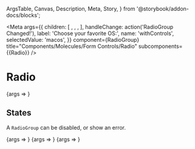   ArgsTable,
  Canvas,
  Description,
  Meta,
  Story,
} from '@storybook/addon-docs/blocks';


<Meta
  args={{
    children: [
      <Radio label='macOS' value='macos' />,
      <Radio label='Linux' value='linux' />,
      <Radio label='Windows' value='windows' />,
    ],
    handleChange: action('RadioGroup Changed!'),
    label: 'Choose your favorite OS:',
    name: 'withControls',
    selectedValue: 'macos',
  }}
  component={RadioGroup}
  title="Components/Molecules/Form Controls/Radio"
  subcomponents={{Radio}}
/>

# Radio
<Description of={Radio} />
<Description of={RadioGroup} />

<Canvas>
  <Story name="Radios with Controls">
    {args => <RadioGroup {...args} />}
  </Story>
</Canvas>

<ArgsTable story="Radios with Controls" />

## States
A `RadioGroup` can be disabled, or show an error.

<Canvas isColumn>
  <Story
    args={{
      name: 'defaultRadioGroup',
    }}
    name="Default Radios"
  >
    {args => <RadioGroup {...args} />}
  </Story>
  <Story
    args={{
      disabled: true,
      name: 'disabledRadioGroup',
    }}
    name="Disabled Radios"
  >
    {args => <RadioGroup {...args} />}
  </Story>
  <Story
    args={{
      errorMsg: 'You may not select Windows!',
      name: 'erroeRadioGroup',
      selectedValue: 'windows',
    }}
    name="Error Radios"
  >
    {args => <RadioGroup {...args} />}
  </Story>
</Canvas>
